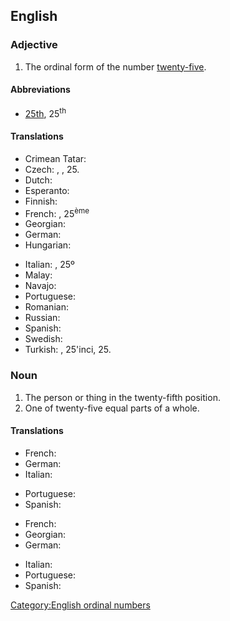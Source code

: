 ==English==
{{ordinalbox|en|24th|25th|26th|twenty-fourth|twenty-sixth|card=twenty-five}}

===Adjective===
{{en-adj|head=[[twenty]]-[[fifth]]|-}}

# The ordinal form of the number [[twenty-five]].

====Abbreviations====
* [[25th]], 25<sup>th</sup>

====Translations====
{{trans-top|the ordinal form of the number twenty-five}}
* Crimean Tatar: {{t|crh|yigirmi beşinci}}
* Czech: {{t|cs|dvacátýpátý}}, {{t+|cs|pětadvacátý}}, 25.
* Dutch: {{t+|nl|vijfentwintigste}}
* Esperanto: {{t|eo|dudek-kvina}}
* Finnish: {{t|fi|kahdeskymmenesviides}}
* French: {{t+|fr|vingt-cinquième}}, 25<sup>ème</sup>
* Georgian: {{t|ka|ოცდამეხუთე}}
* German: {{t|de|fünfundzwanzigste}}
* Hungarian: {{t+|hu|huszonötödik}}
{{trans-mid}}
* Italian: {{t+|it|venticinquesimo}}, 25º
* Malay: {{t|ms|kedua puluh lima}}
* Navajo: {{t|nv|naadįįʼashdlaʼ góneʼ}}
* Portuguese: {{t|pt|vigésimo quinto}}
* Romanian: {{t|ro|douăzeci și cincilea}}
* Russian: {{t|ru|два́дцать пя́тый}}
* Spanish: {{t|es|vigésimo quinto}}
* Swedish: {{t|sv|tjugofemte}}
* Turkish: {{t|tr|yirmi beşinci}}, 25'inci, 25.
{{trans-bottom}}

===Noun===
{{en-noun|head=[[twenty]]-[[fifth]]}}

# The person or thing in the twenty-fifth position.
# One of twenty-five equal parts of a whole.

====Translations====
{{trans-top|person or thing in the twenty-fifth position}}
* French: {{t+|fr|vingt-cinquième|m|f}}
* German: {{t|de|fünfundzwanzigste}}
* Italian: {{t+|it|venticinquesimo|m}}
{{trans-mid}}
* Portuguese: {{t|pt|vigésimo quinto}}
* Spanish: {{t|es|vigésimo quinto}}
{{trans-bottom}}

{{trans-top|one of twenty-five equal parts of a whole}}
* French: {{t+|fr|vingt-cinquième|m}}
* Georgian: {{t|ka|ოცდამეხუთედი}}
* German: {{t|de|fünfundzwanzigste}}
{{trans-mid}}
* Italian: {{t+|it|venticinquesimo|m}}
* Portuguese: {{t|pt|vinte e cinco avos}}
* Spanish: {{t|es|vigésimo quinto}}
{{trans-bottom}}

[[Category:English ordinal numbers]]